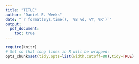 ```yaml
---
title: "TITLE"
author: "Daniel E. Weeks"
date: "`r format(Sys.time(), '%B %d, %Y, %R')`"
output:
  pdf_document:
    toc: true
---
```


```r
require(knitr)
# Set so that long lines in R will be wrapped:
opts_chunk$set(tidy.opts=list(width.cutoff=80),tidy=TRUE)
```